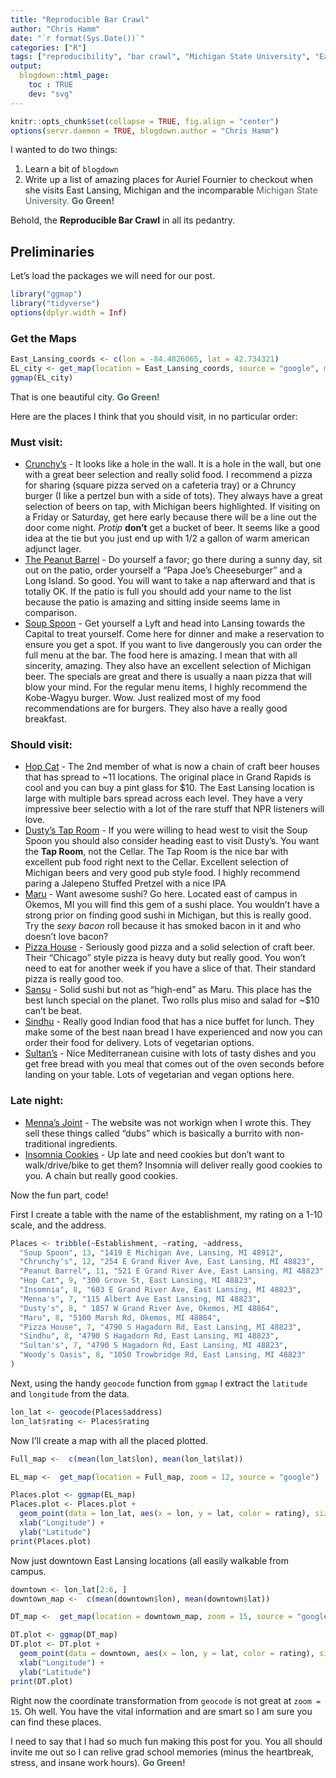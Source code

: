 ```yaml
---
title: "Reproducible Bar Crawl"
author: "Chris Hamm"
date: "`r format(Sys.Date())`"
categories: ["R"]
tags: ["reproducibility", "bar crawl", "Michigan State University", "East Lansing"]
output:
  blogdown::html_page:
    toc : TRUE
    dev: "svg"
---
```


```r
knitr::opts_chunk$set(collapse = TRUE, fig.align = "center")
options(servr.daemon = TRUE, blogdown.author = "Chris Hamm")
```

I wanted to do two things: 

1. Learn a bit of `blogdown`
1. Write up a list of amazing places for Auriel Fournier to checkout when she visits East Lansing, Michigan and the incomparable <font color = "4A635D">Michigan State University. **Go Green!**</font>

Behold, the **Reproducible Bar Crawl** in all its pedantry. 

## Preliminaries

Let's load the packages we will need for our post.

```r
library("ggmap")
library("tidyverse")
options(dplyr.width = Inf)
```

### Get the Maps

```r
East_Lansing_coords <- c(lon = -84.4826065, lat = 42.734321)
EL_city <- get_map(location = East_Lansing_coords, source = "google", maptype = "roadmap", zoom = 15)
ggmap(EL_city)
```

That is one beautiful city. <font color = "4A635D">**Go Green!**</font>

Here are the places I think that you should visit, in no particular order:

### Must visit:

* [Crunchy's](http://crunchyseastlansing.com/) - It looks like a hole in the wall. It is a hole in the wall, but one with a great beer selection and really solid food. I recommend a pizza for sharing (square pizza served on a cafeteria tray) or a Chruncy burger (I like a pertzel bun with a side of tots). They always have a great selection of beers on tap, with Michigan beers highlighted. If visiting on a Friday or Saturday, get here early because there will be a line out the door come night. *Protip* **don't** get a bucket of beer. It seems like a good idea at the tie but you just end up with 1/2 a gallon of warm american adjunct lager. 
* [The Peanut Barrel](http://www.peanutbarrel.com/) - Do yourself a favor; go there during a sunny day, sit out on the patio, order yourself a "Papa Joe's Cheeseburger" and a Long Island. So good. You will want to take a nap afterward and that is totally OK. If the patio is full you should add your name to the list because the patio is amazing and sitting inside seems lame in comparison. 
* [Soup Spoon](http://soupspooncafe.com/) -  Get yourself a Lyft and head into Lansing towards the Capital to treat yourself. Come here for dinner and make a reservation to ensure you get a spot. If you want to live dangerously you can order the full menu at the bar. The food here is amazing. I mean that with all sincerity, amazing. They also have an excellent selection of Michigan beer. The specials are great and there is usually a naan pizza that will blow your mind. For the regular menu items, I highly recommend the Kobe-Wagyu burger. Wow. Just realized most of my food recommendations are for burgers. They also have a really good breakfast. 

### Should visit:

* [Hop Cat]() - The 2nd member of what is now a chain of craft beer houses that has spread to ~11 locations. The original place in Grand Rapids is cool and you can buy a pint glass for $10. The East Lansing location is large with multiple bars spread across each level. They have a very impressive beer selectio with a lot of the rare stuff that NPR listeners will love. 
* [Dusty's Tap Room](http://dustyscellar.com/) - If you were willing to head west to visit the Soup Spoon you should also consider heading east to visit Dusty's. You want the **Tap Room**, not the Cellar. The Tap Room is the nice bar with excellent pub food right next to the Cellar. Excellent selection of Michigan beers and very good pub style food. I highly recommend paring a Jalepeno Stuffed Pretzel with a nice IPA
* [Maru](http://www.marurestaurant.com/okemos/) - Want awesome sushi? Go here. Located east of campus in Okemos, MI you will find this gem of a sushi place. You wouldn't have a strong prior on finding good sushi in Michigan, but this is really good. Try the *sexy bacon* roll because it has smoked bacon in it and who doesn't love bacon?
* [Pizza House](http://www.pizzahouse.com/GetContent.aspx?t=1&c=Pizza_In_East_Lansing_Content&l=EL) - Seriously good pizza and a solid selection of craft beer. Their "Chicago" style pizza is heavy duty but really good. You won't need to eat for another week if you have a slice of that. Their standard pizza is really good too.
* [Sansu](http://sansu-sushi.com/) - Solid sushi but not as "high-end" as Maru. This place has the best lunch special on the planet. Two rolls plus miso and salad for ~$10 can't be beat.
* [Sindhu](http://sindhurestaurant.com/) - Really good Indian food that has a nice buffet for lunch. They make some of the best naan bread I have experienced and now you can order their food for delivery. Lots of vegetarian options. 
* [Sultan's](http://www.sultansmediterranean.com/) -  Nice Mediterranean cuisine with lots of tasty dishes and you get free bread with you meal that comes out of the oven seconds before landing on your table. Lots of vegetarian and vegan options here. 

### Late night:

* [Menna's Joint](https://www.mennasjoint.com/) - The website was not workign when I wrote this. They sell these things called "dubs" which is basically a burrito with non-traditional ingredients.
* [Insomnia Cookies](https://insomniacookies.com/locations/store/15) - Up late and need cookies but don't want to walk/drive/bike to get them? Insomnia will deliver really good cookies to you. A chain but really good cookies.

Now the fun part, code!

First I create a table with the name of the establishment, my rating on a 1-10 scale, and the address. 

```r
Places <- tribble(~Establishment, ~rating, ~address,
  "Soup Spoon", 13, "1419 E Michigan Ave, Lansing, MI 48912", 
  "Chrunchy's", 12, "254 E Grand River Ave, East Lansing, MI 48823",
  "Peanut Barrel", 11, "521 E Grand River Ave, East Lansing, MI 48823",
  "Hop Cat", 9, "300 Grove St, East Lansing, MI 48823",
  "Insomnia", 8, "603 E Grand River Ave, East Lansing, MI 48823",
  "Menna's", 7, "115 Albert Ave East Lansing, MI 48823",
  "Dusty's", 8, " 1857 W Grand River Ave, Okemos, MI 48864",
  "Maru", 8, "5100 Marsh Rd, Okemos, MI 48864", 
  "Pizza House", 7, "4790 S Hagadorn Rd, East Lansing, MI 48823",
  "Sindhu", 8, "4790 S Hagadorn Rd, East Lansing, MI 48823",
  "Sultan's", 7, "4790 S Hagadorn Rd, East Lansing, MI 48823",
  "Woody's Oasis", 8, "1050 Trowbridge Rd, East Lansing, MI 48823"
)
```

Next, using the handy `geocode` function from `ggmap` I extract the `latitude` and `longitude` from the data.

```r
lon_lat <- geocode(Places$address)
lon_lat$rating <- Places$rating
```

Now I'll create a map with all the placed plotted.

```r
Full_map <-  c(mean(lon_lat$lon), mean(lon_lat$lat))

EL_map <-  get_map(location = Full_map, zoom = 12, source = "google")

Places.plot <- ggmap(EL_map)
Places.plot <- Places.plot + 
  geom_point(data = lon_lat, aes(x = lon, y = lat, color = rating), size = 3) +
  xlab("Longitude") +
  ylab("Latitude")
print(Places.plot)
```

Now just downtown East Lansing locations (all easily walkable from campus.

```r
downtown <- lon_lat[2:6, ]
downtown_map <-  c(mean(downtown$lon), mean(downtown$lat))

DT_map <-  get_map(location = downtown_map, zoom = 15, source = "google")

DT.plot <- ggmap(DT_map)
DT.plot <- DT.plot + 
  geom_point(data = downtown, aes(x = lon, y = lat, color = rating), size = 3) +
  xlab("Longitude") +
  ylab("Latitude")
print(DT.plot)
```

Right now the coordinate transformation from `geocode` is not great at `zoom = 15`. Oh well. You have the vital information and are smart so I am sure you can find these places.

I need to say that I had so much fun making this post for you. You all should invite me out so I can relive grad school memories (minus the heartbreak, stress, and insane work hours). <font color = "4A635D">**Go Green!**</font>